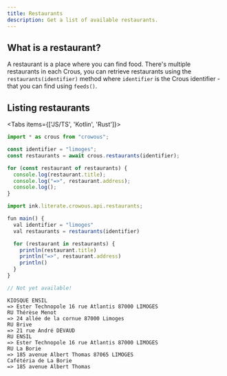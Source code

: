 ```yaml
---
title: Restaurants
description: Get a list of available restaurants.
---
```



## What is a restaurant?

A restaurant is a place where you can find food.
There's multiple restaurants in each Crous, you can retrieve restaurants using the `restaurants(identifier)` method where `identifier` is the Crous identifier - that you can find using `feeds()`.

## Listing restaurants

<Tabs items={['JS/TS', 'Kotlin', 'Rust']}>
```ts tab="JS/TS"
import * as crous from "crowous";

const identifier = "limoges";
const restaurants = await crous.restaurants(identifier);

for (const restaurant of restaurants) {
  console.log(restaurant.title);
  console.log("=>", restaurant.address);
  console.log();
}
```
 
```ts tab="Kotlin"
import ink.literate.crowous.api.restaurants;

fun main() {
  val identifier = "limoges"
  val restaurants = restaurants(identifier)

  for (restaurant in restaurants) {
    println(restaurant.title)
    println("=>", restaurant.address)
    println()
  }
}
```

```ts tab="Rust"
// Not yet available!
```
</Tabs>

```console title="output.txt"
KIOSQUE ENSIL
=> Ester Technopole 16 rue Atlantis 87000 LIMOGES
RU Thérèse Menot
=> 24 allée de la cornue 87000 Limoges
RU Brive
=> 21 rue André DEVAUD
RU ENSIL
=> Ester Technopole 16 rue Atlantis 87000 LIMOGES
RU La Borie
=> 185 avenue Albert Thomas 87065 LIMOGES
Cafétéria de La Borie
=> 185 avenue Albert Thomas
```
